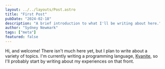 ```yaml
---
layout: ../../layouts/Post.astro
title: "First Post"
pubDate: "2024-02-18"
description: "A brief introduction to what I'll be writing about here."
author: "Sydney Newmark"
tags: ["meta"]
featured: false
---
```


Hi, and welcome! There isn't much here yet, but I plan to write about a variety of topics. I'm currently writing a programming language, [Kyanite](https://github.com/cecelot/kyanite), so I'll probably start by writing about my experiences on that front.
